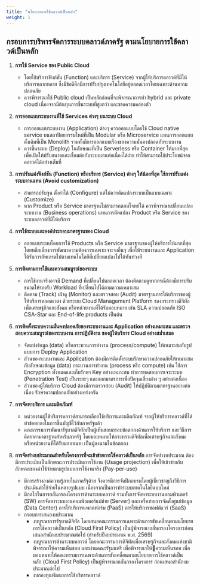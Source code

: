 ```yaml
---
title: "นโยบายการใช้คลาวด์เป็นหลัก"
weight: 1
---
```


## กรอบการบริหารจัดการระบบคลาวด์ภาครัฐ ตามนโยบายการใช้คลาวด์เป็นหลัก

1. **การใช้ Service ของ Public Cloud** 
   * โดยใช้บริการฟังก์ชัน (Function) และบริการ (Service) จากผู้ให้บริการคลาวด์ที่มีให้บริการหลากหลาย ซึ่งมีข้อดีคือมีการปรับปรุงเทคโนโลยีอยู่ตลอดเวลาโดยเฉพาะด้านความปลอดภัย
   * ควรพิจารณาใช้ Public cloud เป็นหลักก่อนที่จะพิจารณาการทำ hybrid และ private cloud เนื่องจากมีต้นทุนการขึ้นระบบที่สูงกว่า และขาดความคล่องตัว 

2. **การออกแบบระบบงานที่ใช้ Services ต่างๆ บนระบบ Cloud**
   * การออกแบบระบบงาน (Application) ต่างๆ ควรออกแบบโดยใช้ Cloud native service บนสถาปัตยกรรมใหม่ที่เป็น Modular หรือ Microservice แทนการออกแบบดั้งเดิมที่เป็น Monolith   รวมทั้งมีการออกแบบเรื่องของความมั่นคงปลอดภัยระบบงาน 
   * ควรขึ้นระบบ (Deploy) ในลักษณะที่เป็น Serverless หรือ Container ให้มากที่สุด เพื่อเปิดให้ปรับขนาดและเชื่อมต่อกับระบบงานต่อเนื่องได้ง่าย ทำให้สามารถใช้ประโยชน์จากคลาวด์ได้อย่างเต็มที่

3. **การปรับแต่งฟังก์ชัน (Function) หรือบริการ (Service) ต่างๆ ให้น้อยที่สุด ใช้การปรับแต่งระบบงานแทน (Avoid customization)**
   * สามารถปรับจูน ตั้งค่าได้ (Configure) แต่ไม่ควรดัดแปลงระบบเป็นแบบเฉพาะ (Customize)
   * หาก Product หรือ Service มาตรฐานไม่สามารถตอบโจทย์ได้ ควรพิจารณาเปลี่ยนแปลงระบบงาน (Business operations) แทนการดัดแปลง Product หรือ Service ของระบบคลาวด์ที่มีให้บริการ

4. **การใช้ระบบและองค์ประกอบมาตรฐานของ Cloud** 
   * ออกแบบระบบโดยการใช้ Products หรือ Service มาตรฐานของผู้ให้บริการให้มากที่สุด โดยหลีกเลี่ยงการพัฒนาความต้องการเฉพาะเจาะจงอื่นๆ เพื่อให้ระบบงานและ Application ได้รับการอัพเกรดไปตามเทคโนโลยีที่เปลี่ยนแปลงไปได้ทันท่วงที

5. **การติดตามการใช้และความสมบูรณ์ของระบบ**
   * การใช้งานจริงอาจมี Demand ที่เปลี่ยนไปตลอดเวลา ต้องติดตามดูหากกรณีต้องมีการปรับขนาดให้รองรับ Workload ที่เปลี่ยนไปได้ตามความเหมาะสม
   * ติดตาม (Track) เฝ้าดู (Monitor) และตรวจสอบ (Audit) มาตรฐานการให้บริการของผู้ให้บริการตลอดเวลา ด้วยระบบ Cloud Management Platform ของกระทรวงดิจิทัลเพื่อเศรษฐกิจและสังคม หรือหน่วยงานที่ได้รับมอบหมาย เช่น SLA ความปลอดภัย ISO CSA-Star และ End-of-life products เป็นต้น

6. **การติดตั้งระบบความมั่นคงปลอดภัยของระบบงานและ Application อย่างเหมาะสม และตรวจสอบความสมบูรณ์ของระบบงาน การปฏิบัติงาน ของผู้ให้บริการ Cloud อย่างสม่ำเสมอ** 
   * จัดแบ่งข้อมูล (data) หรือกระบวนการทำงาน (process/compute) ให้เหมาะสมกับรูปแบบการ Deploy Application
   * ส่วนของระบบงานและ Application ต้องมีการติดตั้งระบบรักษาความปลอดภัยให้เหมาะสมกับลักษณะข้อมูล (data) กระบวนการทำงาน (process หรือ compute) เช่น ใช้การ Encryption ทั้งหมดและเก็บรักษา Key อย่างเหมาะสม ทำการทดสอบการเจาะระบบ (Penetration Test) เป็นระยะๆ และออกมาตรการเพื่อปิดจุดเสี่ยงต่าง ๆ อย่างต่อเนื่อง
   * ส่วนของผู้ให้บริการ Cloud ต้องมีการตรวจสอบ (Audit) ให้ปฏิบัติตามมาตรฐานอย่างต่อเนื่อง รักษาความปลอดภัยอย่างเคร่งครัด

7. **การจัดหาบริการ และผลิตภัณฑ์**
   * หน่วยงานผู้ใช้บริการคลาวด์สามารถเลือกใช้บริการและผลิตภัณฑ์ จากผู้ให้บริการคลาวด์ที่ได้ทำข้อตกลงในการขึ้นบัญชีไว้กับภาครัฐแล้ว
   * คณะกรรมการพัฒนารัฐบาลดิจิทัลเป็นผู้เห็นชอบกรอบข้อตกลงด้านการให้บริการ และวิธีการคิดราคามาตรฐานสำหรับภาครัฐ โดยมอบหมายให้กระทรวงดิจิทัลเพื่อเศรษฐกิจและสังคม หรือหน่วยงานที่ได้รับมอบหมาย เป็นผู้ลงนามในข้อตกลง 

8. **การจัดทำงบประมาณสำหรับโครงการที่จะเข้าข่ายการใช้คลาวด์เป็นหลัก** การจัดทำงบประมาณ ต้องมีการประเมินเป็นลักษณะการประเมินการใช้งาน (Usage projection) เพื่อให้เข้าข่ายกับลักษณะของค่าใช้จ่ายตามรูปแบบการใช้งานจริง (Pay-per-use) 
   * มีการสร้างองค์ความรู้ภายในภาครัฐด้วย จึงควรมีการจัดฝึกอบรมโดยผู้เชี่ยวชาญถึงวิธีการประเมินค่าใช้จ่ายในหลายรูปแบบ เนื่องจากเป็นการทำระบบเทคโนโลยีแบบใหม่ 
   * มีกลไกในการกลั่นกรองโครงการด้านระบบคลาวด์ รวมทั้งการจัดหาระบบงานคอมพิวเตอร์ (SW) การจัดหาระบบงานคอมพิวเตอร์แม่ข่าย (Server) และเครือข่ายการจัดตั้งศูนย์ข้อมูล (Data Center) การให้บริการแพลตฟอร์ม (PaaS) การให้บริการซอฟต์แวร์ (SaaS) 
   * กรอบการเสนองบประมาณ  
     * งบบูรณาการรัฐบาลดิจิทัล โดยเสนอคณะกรรมการเฉพาะด้านการขับเคลื่อนตามนโยบายการใช้คลาวด์เป็นหลัก (Cloud First Policy) เป็นผู้พิจารณากลั่นกรองโครงการก่อนเสนอสำนักงบประมาณต่อไป (สำหรับปีงบประมาณ พ.ศ. 2569)
     * งบบูรณาการด้านระบบคลาวด์ โดยคณะกรรมการดิจิทัลเพื่อเศรษฐกิจและสังคมแห่งชาติพิจารณาให้ความเห็นชอบ และผ่านคณะรัฐมนตรี เพื่อพิจารณาให้ความเห็นชอบ เพื่อมอบหมายให้คณะกรรมการเฉพาะด้านการขับเคลื่อนตามนโยบายการใช้คลาวด์เป็นหลัก (Cloud First Policy) เป็นผู้พิจารณากลั่นกรองโครงการ ก่อนเสนอสำนักงบประมาณต่อไป 
     * งบกองทุนพัฒนาการใช้บริการคลาวด์
 